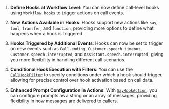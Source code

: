 1. **Define Hooks at Workflow Level**: You can now define call-level hooks using `Workflow.hooks` to trigger actions on call events.

2. **New Actions Available in Hooks**: Hooks support new actions like `say`, `tool`, `transfer`, and `function`, providing more options to define what happens when a hook is triggered.

3. **Hooks Triggered by Additional Events**: Hooks can now be set to trigger on new events such as `Call.ending`, `Customer.speech.timeout`, `Customer.speech.interrupted`, and `Assistant.speech.interrupted`, giving you more flexibility in handling different call scenarios. 

4. **Conditional Hook Execution with Filters**: You can use the [`CallHookFilter`](https://api.vapi.ai/api#:~:text=CallHookFilter) to specify conditions under which a hook should trigger, allowing for precise control over hook activation based on call data.

5. **Enhanced Prompt Configuration in Actions**: With [`SayHookAction`](https://api.vapi.ai/api#:~:text=SayHookAction), you can configure prompts as a string or an array of messages, providing flexibility in how messages are delivered to callers.
